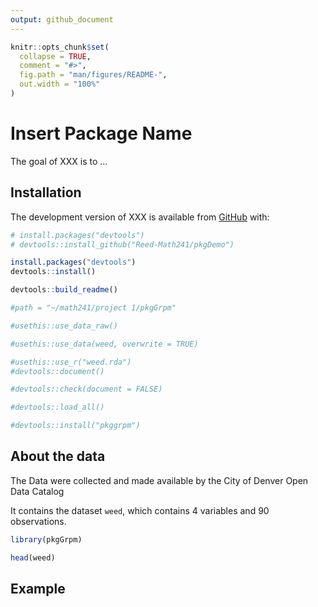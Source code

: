 ```yaml
---
output: github_document
---
```


<!-- README.md is generated from README.Rmd. Please edit that file -->

<!-- You'll still need to render `README.Rmd` regularly, to keep `README.md` up-to-date. `devtools::build_readme()` is handy for this.  -->



```r
knitr::opts_chunk$set(
  collapse = TRUE,
  comment = "#>",
  fig.path = "man/figures/README-",
  out.width = "100%"
)
```

# Insert Package Name

<!-- badges: start -->
<!-- badges: end -->

The goal of XXX is to ...

## Installation

The development version of XXX is available from [GitHub](https://github.com/) with:

``` r
# install.packages("devtools")
# devtools::install_github("Reed-Math241/pkgDemo")
```

```r
install.packages("devtools")
devtools::install()
```

```r
devtools::build_readme()

#path = "~/math241/project 1/pkgGrpm"
```

```r
#usethis::use_data_raw()
```

```r
#usethis::use_data(weed, overwrite = TRUE)
```

```r
#usethis::use_r("weed.rda")
#devtools::document()
```



```r
#devtools::check(document = FALSE)
```

```r
#devtools::load_all()
```

```r
#devtools::install("pkggrpm")
```
## About the data 

The Data were collected and made available by the City of Denver Open Data Catalog

It contains the dataset `weed`, which contains 4 variables and 90 observations.

```r
library(pkgGrpm)

head(weed)
```

## Example

```r



```




